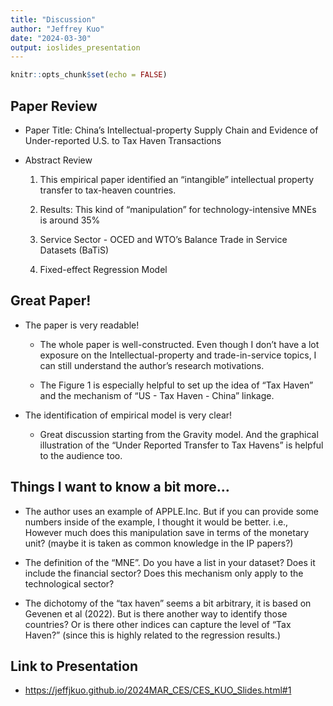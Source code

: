 ```yaml
---
title: "Discussion"
author: "Jeffrey Kuo"
date: "2024-03-30"
output: ioslides_presentation
---
```


```r
knitr::opts_chunk$set(echo = FALSE)
```

## Paper Review

- Paper Title: China's Intellectual-property Supply Chain and Evidence of Under-reported U.S. to Tax Haven Transactions

- Abstract Review

  1. This empirical paper identified an "intangible" intellectual property transfer to tax-heaven countries.

  2. Results: This kind of "manipulation" for technology-intensive MNEs is around 35%

  3. Service Sector - OCED and WTO's Balance Trade in Service Datasets (BaTiS)

  4. Fixed-effect Regression Model
  
## Great Paper!

- The paper is very readable!

  - The whole paper is well-constructed. Even though I don't have a lot exposure on the Intellectual-property and trade-in-service topics, I can still understand the author's research motivations. 
  
  - The Figure 1 is especially helpful to set up the idea of "Tax Haven" and the mechanism of "US - Tax Haven - China" linkage. 

- The identification of empirical model is very clear! 

  - Great discussion starting from the Gravity model. And the graphical illustration of the "Under Reported Transfer to Tax Havens" is helpful to the audience too.
  
## Things I want to know a bit more...

- The author uses an example of APPLE.Inc. But if you can provide some numbers inside of the example, I thought it would be better. i.e., However much does this manipulation save in terms of the monetary unit? (maybe it is taken as common knowledge in the IP papers?)

- The definition of the "MNE". Do you have a list in your dataset? Does it include the financial sector? Does this mechanism only apply to the technological sector?

- The dichotomy of the "tax haven" seems a bit arbitrary, it is based on Gevenen et al (2022). But is there another way to identify those countries? Or is there other indices can capture the level of "Tax Haven?" (since this is highly related to the regression results.)

## Link to Presentation

- [https://jeffjkuo.github.io/2024MAR_CES/CES_KUO_Slides.html#1](https://jeffjkuo.github.io/2024MAR_CES/CES_KUO_Slides.html#1)
